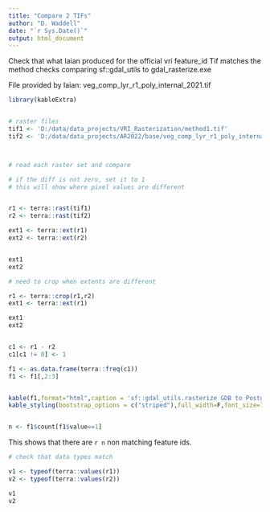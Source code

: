 ```yaml
---
title: "Compare 2 TIFs"
author: "D. Waddell"
date: "`r Sys.Date()`"
output: html_document
---
```


Check that what Iaian produced for the official vri feature_id Tif matches the method checks comparing sf::gdal_utils to gdal_rasterize.exe  

File provided by Iaian:  veg_comp_lyr_r1_poly_internal_2021.tif  

```r

library(kableExtra)


# raster files
tif1 <- 'D:/data/data_projects/VRI_Rasterization/method1.tif'
tif2 <- 'D:/data/data_projects/AR2022/base/veg_comp_lyr_r1_poly_internal_2021.tif'



# read each raster set and compare

# if the diff is not zero, set it to 1
# this will show where pixel values are different


r1 <- terra::rast(tif1)
r2 <- terra::rast(tif2)

ext1 <- terra::ext(r1)
ext2 <- terra::ext(r2)


ext1
ext2

# need to crop when extents are different

r1 <- terra::crop(r1,r2)
ext1 <- terra::ext(r1)

ext1
ext2


c1 <- r1 - r2
c1[c1 != 0] <- 1

f1 <- as.data.frame(terra::freq(c1))
f1 <- f1[,2:3]


kable(f1,format="html",caption = 'sf::gdal_utils.rasterize GDB to PostgreSQL') %>%
kable_styling(bootstrap_options = c("striped"),full_width=F,font_size=13,position = 'left')


n <- f1$count[f1$value==1]


```

This shows that there are `r n` non matching feature ids.


```r

# check that data types match

v1 <- typeof(terra::values(r1))
v2 <- typeof(terra::values(r2))

v1
v2



```

